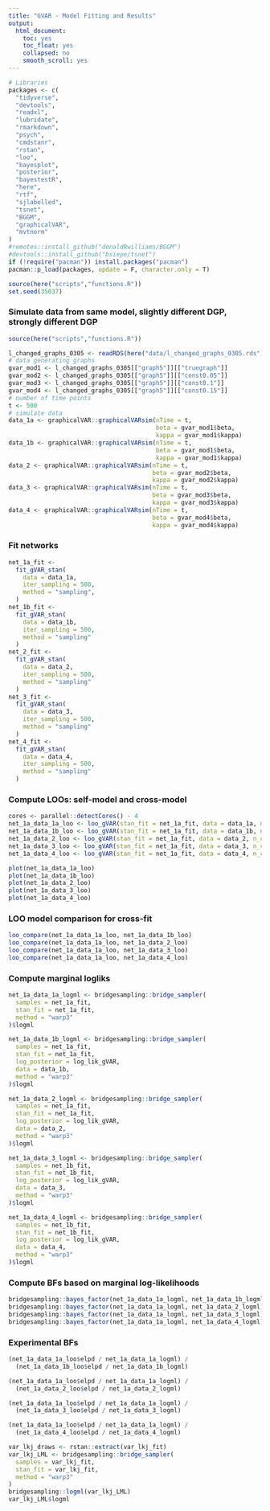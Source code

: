 ```yaml
---
title: "GVAR - Model Fitting and Results"
output:
  html_document:
    toc: yes
    toc_float: yes
    collapsed: no
    smooth_scroll: yes
---
```


```r
# Libraries
packages <- c(
  "tidyverse",
  "devtools",
  "readxl",
  "lubridate",
  "rmarkdown",
  "psych",
  "cmdstanr",
  "rstan",
  "loo",
  "bayesplot",
  "posterior",
  "bayestestR",
  "here",
  "rtf",
  "sjlabelled",
  "tsnet",
  "BGGM",
  "graphicalVAR",
  "mvtnorm"
)
#remotes::install_github("donaldRwilliams/BGGM")
#devtools::install_github("bsiepe/tsnet")
if (!require("pacman")) install.packages("pacman")
pacman::p_load(packages, update = F, character.only = T)

source(here("scripts","functions.R"))
set.seed(35037)
```

### Simulate data from same model, slightly different DGP, strongly different DGP
```r
source(here("scripts","functions.R"))

l_changed_graphs_0305 <- readRDS(here("data/l_changed_graphs_0305.rds"))
# data generating graphs
gvar_mod1 <- l_changed_graphs_0305[["graph5"]][["truegraph"]]
gvar_mod2 <- l_changed_graphs_0305[["graph5"]][["const0.05"]]
gvar_mod3 <- l_changed_graphs_0305[["graph5"]][["const0.1"]]
gvar_mod4 <- l_changed_graphs_0305[["graph5"]][["const0.15"]]
# number of time points
t <- 500
# simulate data
data_1a <- graphicalVAR::graphicalVARsim(nTime = t,
                                         beta = gvar_mod1$beta,
                                         kappa = gvar_mod1$kappa)
data_1b <- graphicalVAR::graphicalVARsim(nTime = t,
                                         beta = gvar_mod1$beta,
                                         kappa = gvar_mod1$kappa)
data_2 <- graphicalVAR::graphicalVARsim(nTime = t,
                                        beta = gvar_mod2$beta,
                                        kappa = gvar_mod2$kappa)
data_3 <- graphicalVAR::graphicalVARsim(nTime = t,
                                        beta = gvar_mod3$beta,
                                        kappa = gvar_mod3$kappa)
data_4 <- graphicalVAR::graphicalVARsim(nTime = t,
                                        beta = gvar_mod4$beta,
                                        kappa = gvar_mod4$kappa)
```

### Fit networks 
```r
net_1a_fit <-
  fit_gVAR_stan(
    data = data_1a,
    iter_sampling = 500,
    method = "sampling",
  )
net_1b_fit <-
  fit_gVAR_stan(
    data = data_1b,
    iter_sampling = 500,
    method = "sampling"
  )
net_2_fit <-
  fit_gVAR_stan(
    data = data_2,
    iter_sampling = 500,
    method = "sampling"
  )
net_3_fit <-
  fit_gVAR_stan(
    data = data_3,
    iter_sampling = 500,
    method = "sampling"
  )
net_4_fit <-
  fit_gVAR_stan(
    data = data_4,
    iter_sampling = 500,
    method = "sampling"
  )
```

### Compute LOOs: self-model and cross-model
```r
cores <- parallel::detectCores() - 4
net_1a_data_1a_loo <- loo_gVAR(stan_fit = net_1a_fit, data = data_1a, n_cores = cores)
net_1a_data_1b_loo <- loo_gVAR(stan_fit = net_1a_fit, data = data_1b, n_cores = cores)
net_1a_data_2_loo <- loo_gVAR(stan_fit = net_1a_fit, data = data_2, n_cores = cores)
net_1a_data_3_loo <- loo_gVAR(stan_fit = net_1a_fit, data = data_3, n_cores = cores)
net_1a_data_4_loo <- loo_gVAR(stan_fit = net_1a_fit, data = data_4, n_cores = cores)
```

```r
plot(net_1a_data_1a_loo)
plot(net_1a_data_1b_loo)
plot(net_1a_data_2_loo)
plot(net_1a_data_3_loo)
plot(net_1a_data_4_loo)
```

### LOO model comparison for cross-fit
```r
loo_compare(net_1a_data_1a_loo, net_1a_data_1b_loo)
loo_compare(net_1a_data_1a_loo, net_1a_data_2_loo)
loo_compare(net_1a_data_1a_loo, net_1a_data_3_loo)
loo_compare(net_1a_data_1a_loo, net_1a_data_4_loo)
```

### Compute marginal logliks
```r
net_1a_data_1a_logml <- bridgesampling::bridge_sampler(
  samples = net_1a_fit,
  stan_fit = net_1a_fit,
  method = "warp3"
)$logml

net_1a_data_1b_logml <- bridgesampling::bridge_sampler(
  samples = net_1a_fit,
  stan_fit = net_1a_fit,
  log_posterior = log_lik_gVAR,
  data = data_1b,
  method = "warp3"
)$logml

net_1a_data_2_logml <- bridgesampling::bridge_sampler(
  samples = net_1a_fit,
  stan_fit = net_1a_fit,
  log_posterior = log_lik_gVAR,
  data = data_2,
  method = "warp3"
)$logml

net_1a_data_3_logml <- bridgesampling::bridge_sampler(
  samples = net_1b_fit,
  stan_fit = net_1b_fit,
  log_posterior = log_lik_gVAR,
  data = data_3,
  method = "warp3"
)$logml

net_1a_data_4_logml <- bridgesampling::bridge_sampler(
  samples = net_1b_fit,
  stan_fit = net_1b_fit,
  log_posterior = log_lik_gVAR,
  data = data_4,
  method = "warp3"
)$logml
```

### Compute BFs based on marginal log-likelihoods
```r
bridgesampling::bayes_factor(net_1a_data_1a_logml, net_1a_data_1b_logml)
bridgesampling::bayes_factor(net_1a_data_1a_logml, net_1a_data_2_logml)
bridgesampling::bayes_factor(net_1a_data_1a_logml, net_1a_data_3_logml)
bridgesampling::bayes_factor(net_1a_data_1a_logml, net_1a_data_4_logml)
```

### Experimental BFs
```r
(net_1a_data_1a_loo$elpd / net_1a_data_1a_logml) /
  (net_1a_data_1b_loo$elpd / net_1a_data_1b_logml)

(net_1a_data_1a_loo$elpd / net_1a_data_1a_logml) /
  (net_1a_data_2_loo$elpd / net_1a_data_2_logml)

(net_1a_data_1a_loo$elpd / net_1a_data_1a_logml) /
  (net_1a_data_3_loo$elpd / net_1a_data_3_logml)

(net_1a_data_1a_loo$elpd / net_1a_data_1a_logml) /
  (net_1a_data_4_loo$elpd / net_1a_data_4_logml)
```


```r
var_lkj_draws <- rstan::extract(var_lkj_fit)
var_lkj_LML <- bridgesampling::bridge_sampler(
  samples = var_lkj_fit,
  stan_fit = var_lkj_fit,
  method = "warp3"
)
bridgesampling::logml(var_lkj_LML)
var_lkj_LML$logml
```

